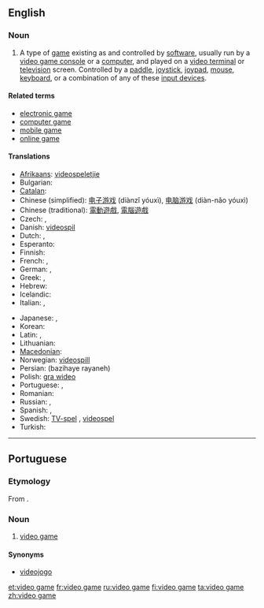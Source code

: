 ==English==

===Noun===
{{wikipedia}}
{{en-noun|sg=[[video]] [[game]]}}

# {{video games}} A type of [[game]] existing as and controlled by [[software]], usually run by a [[video game console]] or a [[computer]], and played on a [[video terminal]] or [[television]] screen.  Controlled by a [[paddle]], [[joystick]], [[joypad]], [[mouse]], [[keyboard]], or a combination of any of these [[input device]]s.

====Related terms====
* [[electronic game]]
* [[computer game]]
* [[mobile game]]
* [[online game]]

====Translations====
{{trans-top|game controlled by a software}}
* [[Afrikaans]]: [[videospeletjie]]
* Bulgarian: {{t|bg|видеоигра|f|tr=videoigra|sc=Cyrl}}
* [[Catalan]]: {{t|ca|videojoc|m}}
* Chinese (simplified): [[电子游戏]] (diànzǐ yóuxì), [[电脑游戏]] (diàn-nǎo yóuxì)
* Chinese (traditional): [[電動遊戲]], [[電腦遊戲]]
* Czech: {{t-|cs|videohra|f}}, {{t-|cs|počítačová hra|f}}
* Danish: [[videospil]]
* Dutch: {{t+|nl|videospel|n}}, {{t+|nl|videospelletje|n}}
* Esperanto: {{t+|eo|videoludo|xs=Esperanto}}
* Finnish: {{t+|fi|videopeli}}
* French: {{t+|fr|jeu vidéo|m}}, {{t+|fr|jeux vidéo|p}}
* German: {{t+|de|Videospiel|n}}, {{t+|de|videospiele|p}}
* Greek: {{t+|el|τηλεοπτικό παιχνίδι|n}}, {{t+|el|τηλεοπτικά παιχνίδια|p}}
* Hebrew: {{t+|he|משחק מחשב|tr=miskhak makhšev}}
* Icelandic: {{t-|is|tölvuleikur|m}}
* Italian: {{t+|it|videogioco|s}}, {{t+|it|videogiochi|p}}
{{trans-mid}}
* Japanese: {{t+|ja|テレビゲーム|tr=terebi gēmu}}, {{t+|ja|ビデオゲーム|tr=bideo gēmu}}
* Korean: {{t+|ko|비디오 게임|tr=bidio geim|sc=Hang}}
* Latin: {{t+|la|ludus electronicus}}, {{t+|la|ludus visualis}}
* Lithuanian: {{t+|lt|video žaidimai|xs=Lithuanian}}
* [[Macedonian]]: {{t|mk|видеоигра|f|tr=videoígra}}
* Norwegian: [[videospill]]
* Persian: {{fa-Arab|[[بازیهای رایانه]]}} (bazihaye rayaneh)
* Polish: [[gra wideo]] {{f}}
* Portuguese: {{t-|pt|video game|m}}, {{t+|pt|videojogo|m}}
* Romanian: {{t+|ro|joc video|n}}
* Russian: {{t+|ru|видеоигра|f|tr=videoigrá}}, {{t+|ru|видеоигры|p|tr=videoigrý}}
* Spanish: {{t+|es|juego de video}}, {{t+|es|videojuego}}
* Swedish: [[TV-spel]] {{n}}, [[videospel]] {{n}}
* Turkish: {{t+|tr|bilgisayar oyunları}}
{{trans-bottom}}

----

==Portuguese==

===Etymology===
From {{etyl|en|pt}} {{term|video game|lang=en}}.

===Noun===
{{pt-noun-m}}

# {{Brazil|video games}} [[video game]]

====Synonyms====
* [[videojogo]]

[[et:video game]]
[[fr:video game]]
[[ru:video game]]
[[fi:video game]]
[[ta:video game]]
[[zh:video game]]